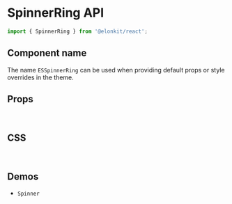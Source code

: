 
<Meta title="Components API/SpinnerRing" />

# SpinnerRing API

```js
import { SpinnerRing } from '@elonkit/react';
```

## Component name

The name `ESSpinnerRing` can be used when providing default props or style overrides in the theme.

## Props

<InterfaceTable variant="props" name="SpinnerRingProps" />

<br />

## CSS

<InterfaceTable variant="css" name="SpinnerRingClasses" />

<br />

## Demos

<ul>
  <li>
    <LinkTo kind="components-Spinner" story="demo">
      <code>Spinner</code>
    </LinkTo>
  </li>
</ul>
